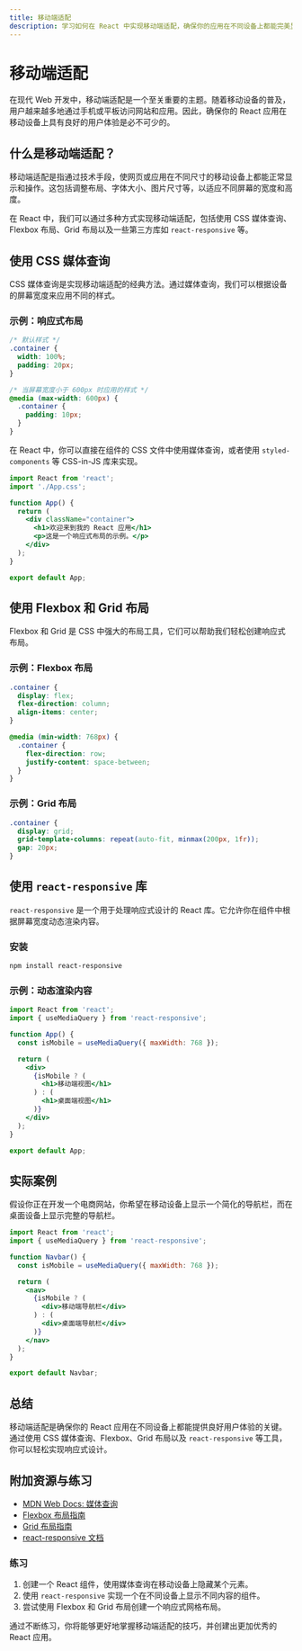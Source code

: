 ```yaml
---
title: 移动端适配
description: 学习如何在 React 中实现移动端适配，确保你的应用在不同设备上都能完美显示。
---
```


# 移动端适配

在现代 Web 开发中，移动端适配是一个至关重要的主题。随着移动设备的普及，用户越来越多地通过手机或平板访问网站和应用。因此，确保你的 React 应用在移动设备上具有良好的用户体验是必不可少的。

## 什么是移动端适配？

移动端适配是指通过技术手段，使网页或应用在不同尺寸的移动设备上都能正常显示和操作。这包括调整布局、字体大小、图片尺寸等，以适应不同屏幕的宽度和高度。

在 React 中，我们可以通过多种方式实现移动端适配，包括使用 CSS 媒体查询、Flexbox 布局、Grid 布局以及一些第三方库如 `react-responsive` 等。

## 使用 CSS 媒体查询

CSS 媒体查询是实现移动端适配的经典方法。通过媒体查询，我们可以根据设备的屏幕宽度来应用不同的样式。

### 示例：响应式布局

```css
/* 默认样式 */
.container {
  width: 100%;
  padding: 20px;
}

/* 当屏幕宽度小于 600px 时应用的样式 */
@media (max-width: 600px) {
  .container {
    padding: 10px;
  }
}
```

在 React 中，你可以直接在组件的 CSS 文件中使用媒体查询，或者使用 `styled-components` 等 CSS-in-JS 库来实现。

```jsx
import React from 'react';
import './App.css';

function App() {
  return (
    <div className="container">
      <h1>欢迎来到我的 React 应用</h1>
      <p>这是一个响应式布局的示例。</p>
    </div>
  );
}

export default App;
```

## 使用 Flexbox 和 Grid 布局

Flexbox 和 Grid 是 CSS 中强大的布局工具，它们可以帮助我们轻松创建响应式布局。

### 示例：Flexbox 布局

```css
.container {
  display: flex;
  flex-direction: column;
  align-items: center;
}

@media (min-width: 768px) {
  .container {
    flex-direction: row;
    justify-content: space-between;
  }
}
```

### 示例：Grid 布局

```css
.container {
  display: grid;
  grid-template-columns: repeat(auto-fit, minmax(200px, 1fr));
  gap: 20px;
}
```

## 使用 `react-responsive` 库

`react-responsive` 是一个用于处理响应式设计的 React 库。它允许你在组件中根据屏幕宽度动态渲染内容。

### 安装

```bash
npm install react-responsive
```

### 示例：动态渲染内容

```jsx
import React from 'react';
import { useMediaQuery } from 'react-responsive';

function App() {
  const isMobile = useMediaQuery({ maxWidth: 768 });

  return (
    <div>
      {isMobile ? (
        <h1>移动端视图</h1>
      ) : (
        <h1>桌面端视图</h1>
      )}
    </div>
  );
}

export default App;
```

## 实际案例

假设你正在开发一个电商网站，你希望在移动设备上显示一个简化的导航栏，而在桌面设备上显示完整的导航栏。

```jsx
import React from 'react';
import { useMediaQuery } from 'react-responsive';

function Navbar() {
  const isMobile = useMediaQuery({ maxWidth: 768 });

  return (
    <nav>
      {isMobile ? (
        <div>移动端导航栏</div>
      ) : (
        <div>桌面端导航栏</div>
      )}
    </nav>
  );
}

export default Navbar;
```

## 总结

移动端适配是确保你的 React 应用在不同设备上都能提供良好用户体验的关键。通过使用 CSS 媒体查询、Flexbox、Grid 布局以及 `react-responsive` 等工具，你可以轻松实现响应式设计。

## 附加资源与练习

- [MDN Web Docs: 媒体查询](https://developer.mozilla.org/zh-CN/docs/Web/CSS/Media_Queries/Using_media_queries)
- [Flexbox 布局指南](https://css-tricks.com/snippets/css/a-guide-to-flexbox/)
- [Grid 布局指南](https://css-tricks.com/snippets/css/complete-guide-grid/)
- [react-responsive 文档](https://github.com/contra/react-responsive)

### 练习

1. 创建一个 React 组件，使用媒体查询在移动设备上隐藏某个元素。
2. 使用 `react-responsive` 实现一个在不同设备上显示不同内容的组件。
3. 尝试使用 Flexbox 和 Grid 布局创建一个响应式网格布局。

通过不断练习，你将能够更好地掌握移动端适配的技巧，并创建出更加优秀的 React 应用。